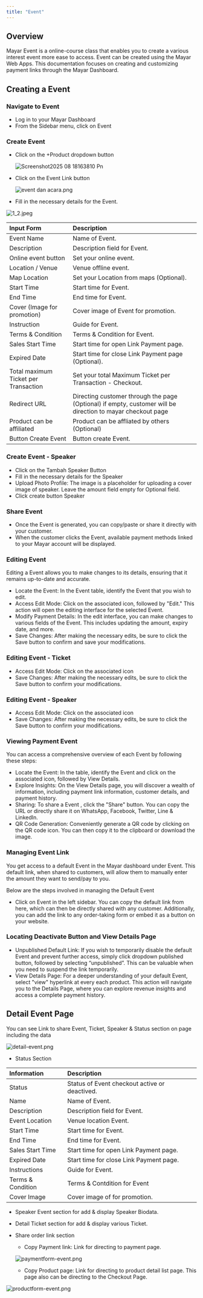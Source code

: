 ```yaml
---
title: "Event"
---
```


## Overview

Mayar Event is a online-course class that enables you to create a various interest event more ease to access. Event can be created using the Mayar Web Apps. This documentation focuses on creating and customizing payment links through the Mayar Dashboard.

## Creating a Event

### Navigate to Event

- Log in to your Mayar Dashboard
- From the Sidebar menu, click on Event

### Create Event

- Click on the \+Product dropdown button

  ![Screenshot2025 08 18163810 Pn](/images/Screenshot2025-08-18163810.png)
- Click on the Event Link button

  ![event dan acara.png](/images/eventdanacara.png)
- Fill in the necessary details for the Event.

![1_2.jpeg](/images/1_2.jpeg)

| **Input Form**                       | **Description**                                                                                            |
| :----------------------------------- | :--------------------------------------------------------------------------------------------------------- |
| Event Name                           | Name of Event.                                                                                             |
| Description                          | Description field for Event.                                                                               |
| Online event button                  | Set your online event.                                                                                     |
| Location / Venue                     | Venue offline event.                                                                                       |
| Map Location                         | Set your Location from maps (Optional).                                                                    |
| Start Time                           | Start time for Event.                                                                                      |
| End Time                             | End time for Event.                                                                                        |
| Cover (Image for promotion)          | Cover image of Event for promotion.                                                                        |
| Instruction                          | Guide for Event.                                                                                           |
| Terms & Condition                    | Terms & Condition for Event.                                                                               |
| Sales Start Time                     | Start time for open Link Payment page.                                                                     |
| Expired Date                         | Start time for close Link Payment page (Optional).                                                         |
| Total maximum Ticket per Transaction | Set your total Maximum Ticket per Transaction - Checkout.                                                  |
| Redirect URL                         | Directing customer through the page (Optional) if empty, customer will be direction to mayar checkout page |
| Product can be affiliated            | Product can be affliated by others (Optional)                                                              |
| Button Create Event                  | Button create Event.                                                                                       |

### Create Event - Speaker

- Click on the Tambah Speaker Button
- Fill in the necessary details for the Speaker
- Upload Photo Profile: The image is a placeholder for uploading a cover image of speaker. Leave the amount field empty for Optional field.
- Click create button Speaker

### Share Event

- Once the Event is generated, you can copy/paste or share it directly with your customer.
- When the customer clicks the Event, available payment methods linked to your Mayar account will be displayed.

### Editing Event

Editing a Event allows you to make changes to its details, ensuring that it remains up-to-date and accurate.

- Locate the Event: In the Event table, identify the Event that you wish to edit.
- Access Edit Mode: Click on the associated icon, followed by "Edit." This action will open the editing interface for the selected Event.
- Modify Payment Details: In the edit interface, you can make changes to various fields of the Event. This includes updating the amount, expiry date, and more.
- Save Changes: After making the necessary edits, be sure to click the Save button to confirm and save your modifications.

### Editing Event - Ticket

- Access Edit Mode: Click on the associated icon
- Save Changes: After making the necessary edits, be sure to click the Save button to confirm your modifications.

### Editing Event - Speaker

- Access Edit Mode: Click on the associated icon
- Save Changes: After making the necessary edits, be sure to click the Save button to confirm your modifications.

### Viewing Payment Event

You can access a comprehensive overview of each Event by following these steps:

- Locate the Event: In the table, identify the Event and click on the associated icon, followed by View Details.
- Explore Insights: On the View Details page, you will discover a wealth of information, including payment link information, customer details, and payment history.
- Sharing: To share a Event , click the "Share" button. You can copy the URL or directly share it on WhatsApp, Facebook, Twitter, Line & LinkedIn.
- QR Code Generation: Conveniently generate a QR code by clicking on the QR code icon. You can then copy it to the clipboard or download the image.

### Managing Event Link

You get access to a default Event in the Mayar dashboard under Event. This default link, when shared to customers, will allow them to manually enter the amount they want to send/pay to you.

Below are the steps involved in managing the Default Event

- Click on Event in the left sidebar. You can copy the default link from here, which can then be directly shared with any customer. Additionally, you can add the link to any order-taking form or embed it as a button on your website.

### Locating Deactivate Button and View Details Page

- Unpublished Default Link: If you wish to temporarily disable the default Event and prevent further access, simply click dropdown published button, followed by selecting “unpublished”. This can be valuable when you need to suspend the link temporarily.
- View Details Page: For a deeper understanding of your default Event, select "view" hyperlink at every each product. This action will navigate you to the Details Page, where you can explore revenue insights and access a complete payment history.

## Detail Event Page

You can see Link to share Event, Ticket, Speaker & Status section on page including the data

![detail-event.png](/images/detail-event.png)

- Status Section

| **Information**   | **Description**                               |
| :---------------- | :-------------------------------------------- |
| Status            | Status of Event checkout active or deactived. |
| Name              | Name of Event.                                |
| Description       | Description field for Event.                  |
| Event Location    | Venue location Event.                         |
| Start Time        | Start time for Event.                         |
| End Time          | End time for Event.                           |
| Sales Start Time  | Start time for open Link Payment page.        |
| Expired Date      | Start time for close Link Payment page.       |
| Instructions      | Guide for Event.                              |
| Terms & Condition | Terms & Contdition for Event                  |
| Cover Image       | Cover image of for promotion.                 |

- Speaker Event section for add & display Speaker Biodata.
- Detail Ticket section for add & display various Ticket.
- Share order link section
  - Copy Payment link: Link for directing to payment page.

  ![paymentform-event.png](/images/paymentform-event.png)
  - Copy Product page: Link for directing to product detail list page. This page also can be directing to the Checkout Page.

![productform-event.png](/images/productform-event.png)